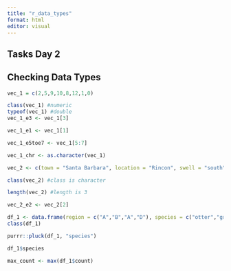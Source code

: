 ```yaml
---
title: "r_data_types"
format: html
editor: visual
---
```


## Tasks Day 2

## Checking Data Types

```r
vec_1 = c(2,5,9,10,8,12,1,0)

class(vec_1) #numeric
typeof(vec_1) #double
vec_1_e3 <- vec_1[3]

vec_1_e1 <- vec_1[1]

vec_1_e5toe7 <- vec_1[5:7]

vec_1_chr <- as.character(vec_1)
```

```r
vec_2 <- c(town = "Santa Barbara", location = "Rincon", swell = "south")

class(vec_2) #class is character

length(vec_2) #length is 3

vec_2_e2 <- vec_2[2]
```

```r
df_1 <- data.frame(region = c("A","B","A","D"), species = c("otter","great white", "sea lion", "gray whale"), count = c(12,2,36,6))
class(df_1)

purrr::pluck(df_1, "species")

df_1$species

max_count <- max(df_1$count)
```
